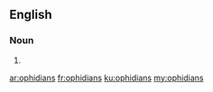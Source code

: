 ==English==

===Noun===
{{head|en|plural}}

# {{plural of|ophidian|lang=en}}

[[ar:ophidians]]
[[fr:ophidians]]
[[ku:ophidians]]
[[my:ophidians]]